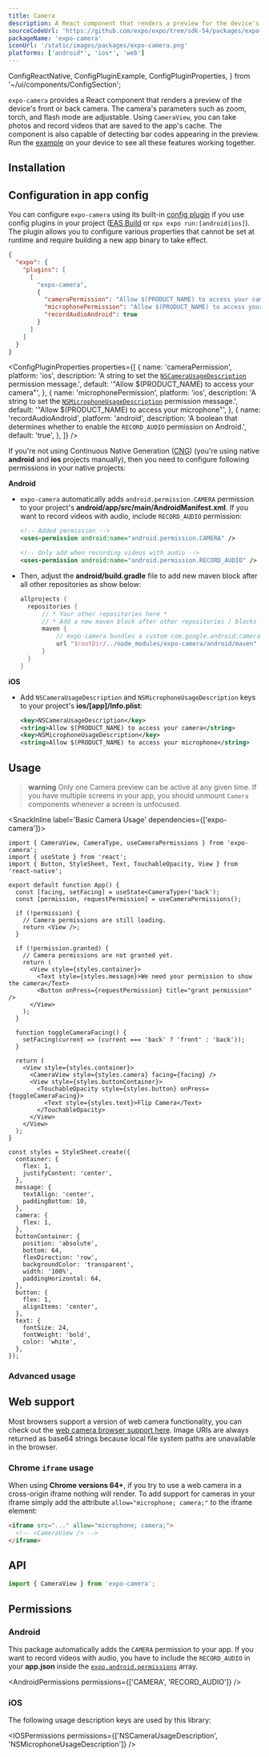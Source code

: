 ```yaml
---
title: Camera
description: A React component that renders a preview for the device's front or back camera.
sourceCodeUrl: 'https://github.com/expo/expo/tree/sdk-54/packages/expo-camera'
packageName: 'expo-camera'
iconUrl: '/static/images/packages/expo-camera.png'
platforms: ['android*', 'ios*', 'web']
---
```



  ConfigReactNative,
  ConfigPluginExample,
  ConfigPluginProperties,
} from '~/ui/components/ConfigSection';

`expo-camera` provides a React component that renders a preview of the device's front or back camera. The camera's parameters such as zoom, torch, and flash mode are adjustable. Using `CameraView`, you can take photos and record videos that are saved to the app's cache. The component is also capable of detecting bar codes appearing in the preview. Run the [example](#usage) on your device to see all these features working together.

## Installation

<APIInstallSection />

## Configuration in app config

You can configure `expo-camera` using its built-in [config plugin](/config-plugins/introduction/) if you use config plugins in your project ([EAS Build](/build/introduction) or `npx expo run:[android|ios]`). The plugin allows you to configure various properties that cannot be set at runtime and require building a new app binary to take effect.

<ConfigPluginExample>

```json app.json
{
  "expo": {
    "plugins": [
      [
        "expo-camera",
        {
          "cameraPermission": "Allow $(PRODUCT_NAME) to access your camera",
          "microphonePermission": "Allow $(PRODUCT_NAME) to access your microphone",
          "recordAudioAndroid": true
        }
      ]
    ]
  }
}
```

</ConfigPluginExample>

<ConfigPluginProperties
  properties={[
    {
      name: 'cameraPermission',
      platform: 'ios',
      description: 'A string to set the [`NSCameraUsageDescription`](#ios) permission message.',
      default: '"Allow $(PRODUCT_NAME) to access your camera"',
    },
    {
      name: 'microphonePermission',
      platform: 'ios',
      description: 'A string to set the [`NSMicrophoneUsageDescription`](#ios) permission message.',
      default: '"Allow $(PRODUCT_NAME) to access your microphone"',
    },
    {
      name: 'recordAudioAndroid',
      platform: 'android',
      description:
        'A boolean that determines whether to enable the `RECORD_AUDIO` permission on Android.',
      default: 'true',
    },
  ]}
/>

<ConfigReactNative>

If you're not using Continuous Native Generation ([CNG](/workflow/continuous-native-generation/)) (you're using native **android** and **ios** projects manually), then you need to configure following permissions in your native projects:

**Android**

- `expo-camera` automatically adds `android.permission.CAMERA` permission to your project's **android/app/src/main/AndroidManifest.xml**. If you want to record videos with audio, include `RECORD_AUDIO` permission:

  ```xml
  <!-- Added permission -->
  <uses-permission android:name="android.permission.CAMERA" />

  <!-- Only add when recording videos with audio -->
  <uses-permission android:name="android.permission.RECORD_AUDIO" />
  ```

- Then, adjust the **android/build.gradle** file to add new maven block after all other repositories as show below:

  ```groovy
  allprojects {
    repositories {
        // * Your other repositories here *
        // * Add a new maven block after other repositories / blocks *
        maven {
            // expo-camera bundles a custom com.google.android:cameraview
            url "$rootDir/../node_modules/expo-camera/android/maven"
        }
    }
  }
  ```

**iOS**

- Add `NSCameraUsageDescription` and `NSMicrophoneUsageDescription` keys to your project's **ios/[app]/Info.plist**:

  ```xml
  <key>NSCameraUsageDescription</key>
  <string>Allow $(PRODUCT_NAME) to access your camera</string>
  <key>NSMicrophoneUsageDescription</key>
  <string>Allow $(PRODUCT_NAME) to access your microphone</string>
  ```

</ConfigReactNative>

## Usage

> **warning** Only one Camera preview can be active at any given time. If you have multiple screens in your app, you should unmount `Camera` components whenever a screen is unfocused.

<SnackInline label='Basic Camera Usage' dependencies={['expo-camera']}>

```tsx
import { CameraView, CameraType, useCameraPermissions } from 'expo-camera';
import { useState } from 'react';
import { Button, StyleSheet, Text, TouchableOpacity, View } from 'react-native';

export default function App() {
  const [facing, setFacing] = useState<CameraType>('back');
  const [permission, requestPermission] = useCameraPermissions();

  if (!permission) {
    // Camera permissions are still loading.
    return <View />;
  }

  if (!permission.granted) {
    // Camera permissions are not granted yet.
    return (
      <View style={styles.container}>
        <Text style={styles.message}>We need your permission to show the camera</Text>
        <Button onPress={requestPermission} title="grant permission" />
      </View>
    );
  }

  function toggleCameraFacing() {
    setFacing(current => (current === 'back' ? 'front' : 'back'));
  }

  return (
    <View style={styles.container}>
      <CameraView style={styles.camera} facing={facing} />
      <View style={styles.buttonContainer}>
        <TouchableOpacity style={styles.button} onPress={toggleCameraFacing}>
          <Text style={styles.text}>Flip Camera</Text>
        </TouchableOpacity>
      </View>
    </View>
  );
}

const styles = StyleSheet.create({
  container: {
    flex: 1,
    justifyContent: 'center',
  },
  message: {
    textAlign: 'center',
    paddingBottom: 10,
  },
  camera: {
    flex: 1,
  },
  buttonContainer: {
    position: 'absolute',
    bottom: 64,
    flexDirection: 'row',
    backgroundColor: 'transparent',
    width: '100%',
    paddingHorizontal: 64,
  },
  button: {
    flex: 1,
    alignItems: 'center',
  },
  text: {
    fontSize: 24,
    fontWeight: 'bold',
    color: 'white',
  },
});
```

</SnackInline>

### Advanced usage

<BoxLink
  title="Camera app example"
  description="A complete example that shows how to take a picture and display it. Written in TypeScript."
  Icon={GithubIcon}
  href="https://github.com/expo/examples/tree/master/with-camera"
/>

## Web support

Most browsers support a version of web camera functionality, you can check out the [web camera browser support here](https://caniuse.com/#feat=stream). Image URIs are always returned as base64 strings because local file system paths are unavailable in the browser.

### Chrome `iframe` usage

When using **Chrome versions 64+**, if you try to use a web camera in a cross-origin iframe nothing will render. To add support for cameras in your iframe simply add the attribute `allow="microphone; camera;"` to the iframe element:

```html
<iframe src="..." allow="microphone; camera;">
  <!-- <CameraView /> -->
</iframe>
```

## API

```js
import { CameraView } from 'expo-camera';
```

<APISection packageName="expo-camera" apiName="Camera" exposeAllClassPropsInSidebar />

## Permissions

### Android

This package automatically adds the `CAMERA` permission to your app. If you want to record videos with audio, you have to include the `RECORD_AUDIO` in your **app.json** inside the [`expo.android.permissions`](../config/app/#permissions) array.

<AndroidPermissions permissions={['CAMERA', 'RECORD_AUDIO']} />

### iOS

The following usage description keys are used by this library:

<IOSPermissions permissions={['NSCameraUsageDescription', 'NSMicrophoneUsageDescription']} />
